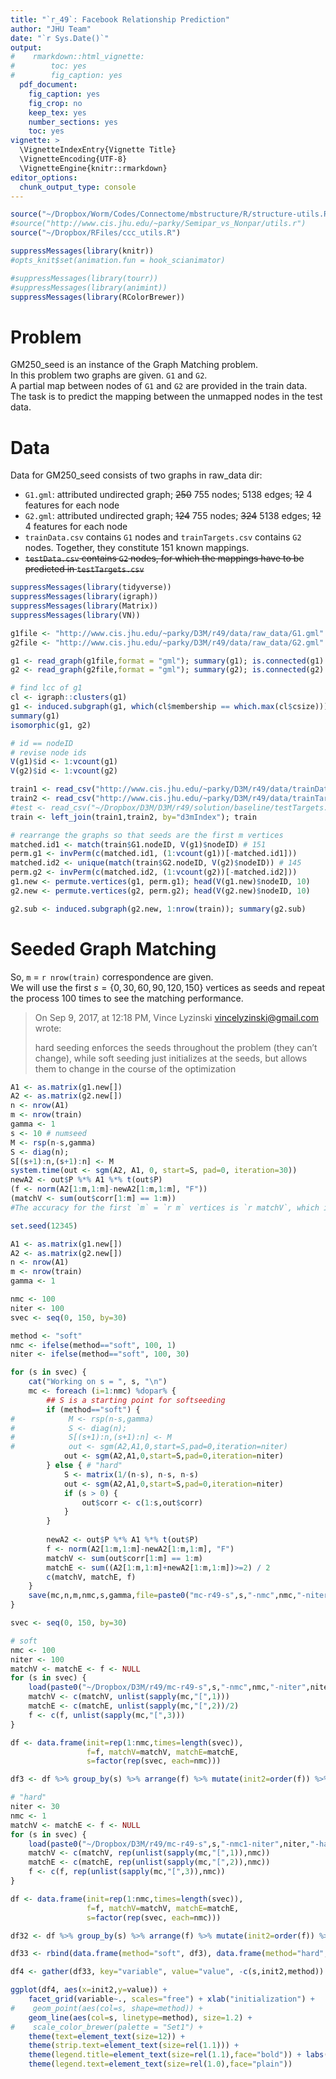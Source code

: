 ```yaml
---
title: "`r_49`: Facebook Relationship Prediction"
author: "JHU Team"
date: "`r Sys.Date()`"
output: 
#    rmarkdown::html_vignette:
#        toc: yes
#        fig_caption: yes
  pdf_document:
    fig_caption: yes
    fig_crop: no
    keep_tex: yes
    number_sections: yes
    toc: yes
vignette: >
  \VignetteIndexEntry{Vignette Title}
  \VignetteEncoding{UTF-8}
  \VignetteEngine{knitr::rmarkdown}
editor_options: 
  chunk_output_type: console
---
```


```r
source("~/Dropbox/Worm/Codes/Connectome/mbstructure/R/structure-utils.R")
#source("http://www.cis.jhu.edu/~parky/Semipar_vs_Nonpar/utils.r")
source("~/Dropbox/RFiles/ccc_utils.R")

suppressMessages(library(knitr))
#opts_knit$set(animation.fun = hook_scianimator)

#suppressMessages(library(tourr))
#suppressMessages(library(animint))
suppressMessages(library(RColorBrewer))
```

# Problem 

GM250_seed is an instance of the Graph Matching problem.   
In this problem two graphs are given. `G1` and `G2`.  
A partial map between nodes of `G1` and `G2` are provided in the train data.  
The task is to predict the mapping between the unmapped nodes in the test data.

# Data

Data for GM250_seed consists of two graphs in raw_data dir:  

* `G1.gml`: attributed undirected graph; ~~250~~ 755 nodes; 5138 edges; ~~12~~ 4 features for each node
* `G2.gml`: attributed undirected graph; ~~124~~ 755 nodes; ~~324~~ 5138 edges; ~~12~~ 4 features for each node
* `trainData.csv` contains `G1` nodes and `trainTargets.csv` contains `G2` nodes. Together, they constitute 151 known mappings.
* ~~`testData.csv` contains `G2` nodes, for which the mappings have to be predicted in `testTargets.csv`~~

```r
suppressMessages(library(tidyverse))
suppressMessages(library(igraph))
suppressMessages(library(Matrix))
suppressMessages(library(VN))

g1file <- "http://www.cis.jhu.edu/~parky/D3M/r49/data/raw_data/G1.gml"
g2file <- "http://www.cis.jhu.edu/~parky/D3M/r49/data/raw_data/G2.gml"

g1 <- read_graph(g1file,format = "gml"); summary(g1); is.connected(g1)
g2 <- read_graph(g2file,format = "gml"); summary(g2); is.connected(g2)

# find lcc of g1
cl <- igraph::clusters(g1)
g1 <- induced.subgraph(g1, which(cl$membership == which.max(cl$csize)))
summary(g1)
isomorphic(g1, g2)

# id == nodeID
# revise node ids
V(g1)$id <- 1:vcount(g1)
V(g2)$id <- 1:vcount(g2)
```

```r
train1 <- read_csv("http://www.cis.jhu.edu/~parky/D3M/r49/data/trainData.csv")
train2 <- read_csv("http://www.cis.jhu.edu/~parky/D3M/r49/data/trainTargets.csv")
#test <- read_csv("~/Dropbox/D3M/D3M/r49/solution/baseline/testTargets.csv")
train <- left_join(train1,train2, by="d3mIndex"); train
```

```r
# rearrange the graphs so that seeds are the first m vertices
matched.id1 <- match(train$G1.nodeID, V(g1)$nodeID) # 151
perm.g1 <- invPerm(c(matched.id1, (1:vcount(g1))[-matched.id1]))
matched.id2 <- unique(match(train$G2.nodeID, V(g2)$nodeID)) # 145
perm.g2 <- invPerm(c(matched.id2, (1:vcount(g2))[-matched.id2]))
g1.new <- permute.vertices(g1, perm.g1); head(V(g1.new)$nodeID, 10)
g2.new <- permute.vertices(g2, perm.g2); head(V(g2.new)$nodeID, 10)

g2.sub <- induced.subgraph(g2.new, 1:nrow(train)); summary(g2.sub)
```

# Seeded Graph Matching 

So, `m` = `r nrow(train)` correspondence are given.  
We will use the first $s = \{0,30,60,90,120, 150\}$ vertices as seeds and repeat the process 100 times to see the matching performance.


>On Sep 9, 2017, at 12:18 PM, Vince Lyzinski <vincelyzinski@gmail.com> wrote:
>
>hard seeding enforces the seeds throughout the problem (they can't change), while
soft seeding just initializes at the seeds, but allows them to change in the course of the optimization


```r
A1 <- as.matrix(g1.new[])
A2 <- as.matrix(g2.new[])
n <- nrow(A1)
m <- nrow(train)
gamma <- 1
s <- 10 # numseed
M <- rsp(n-s,gamma)
S <- diag(n);
S[(s+1):n,(s+1):n] <- M
system.time(out <- sgm(A2, A1, 0, start=S, pad=0, iteration=30))
newA2 <- out$P %*% A1 %*% t(out$P)
(f <- norm(A2[1:m,1:m]-newA2[1:m,1:m], "F"))
(matchV <- sum(out$corr[1:m] == 1:m))
#The accuracy for the first `m` = `r m` vertices is `r matchV`, which is `r matchV/m`%.
```


```r
set.seed(12345)

A1 <- as.matrix(g1.new[])
A2 <- as.matrix(g2.new[])
n <- nrow(A1)
m <- nrow(train)
gamma <- 1

nmc <- 100
niter <- 100
svec <- seq(0, 150, by=30)
```
```r
method <- "soft"
nmc <- ifelse(method=="soft", 100, 1)
niter <- ifelse(method=="soft", 100, 30)

for (s in svec) {
    cat("Working on s = ", s, "\n")
    mc <- foreach (i=1:nmc) %dopar% {
        ## S is a starting point for softseeding
        if (method=="soft") {
#            M <- rsp(n-s,gamma)
#            S <- diag(n);
#            S[(s+1):n,(s+1):n] <- M
#            out <- sgm(A2,A1,0,start=S,pad=0,iteration=niter)
            out <- sgm(A2,A1,0,start=S,pad=0,iteration=niter)
        } else { # "hard"
            S <- matrix(1/(n-s), n-s, n-s) 
            out <- sgm(A2,A1,0,start=S,pad=0,iteration=niter)
            if (s > 0) {
                out$corr <- c(1:s,out$corr)  
            }
        }
        
        newA2 <- out$P %*% A1 %*% t(out$P)
        f <- norm(A2[1:m,1:m]-newA2[1:m,1:m], "F")
        matchV <- sum(out$corr[1:m] == 1:m)
        matchE <- sum((A2[1:m,1:m]+newA2[1:m,1:m])>=2) / 2
        c(matchV, matchE, f)
    }
    save(mc,n,m,nmc,s,gamma,file=paste0("mc-r49-s",s,"-nmc",nmc,"-niter",niter,"-",method,".Rbin"))
}
```
```r
svec <- seq(0, 150, by=30)

# soft
nmc <- 100
niter <- 100
matchV <- matchE <- f <- NULL
for (s in svec) {
    load(paste0("~/Dropbox/D3M/r49/mc-r49-s",s,"-nmc",nmc,"-niter",niter,"-soft.Rbin"))
    matchV <- c(matchV, unlist(sapply(mc,"[",1)))
    matchE <- c(matchE, unlist(sapply(mc,"[",2))/2)
    f <- c(f, unlist(sapply(mc,"[",3)))
}

df <- data.frame(init=rep(1:nmc,times=length(svec)),
                 f=f, matchV=matchV, matchE=matchE,
                 s=factor(rep(svec, each=nmc)))

df3 <- df %>% group_by(s) %>% arrange(f) %>% mutate(init2=order(f)) %>% select(-init)

# "hard"
niter <- 30
nmc <- 1
matchV <- matchE <- f <- NULL
for (s in svec) {
    load(paste0("~/Dropbox/D3M/r49/mc-r49-s",s,"-nmc1-niter",niter,"-hard.Rbin")); nmc=100
    matchV <- c(matchV, rep(unlist(sapply(mc,"[",1)),nmc))
    matchE <- c(matchE, rep(unlist(sapply(mc,"[",2)),nmc))
    f <- c(f, rep(unlist(sapply(mc,"[",3)),nmc))
}

df <- data.frame(init=rep(1:nmc,times=length(svec)),
                 f=f, matchV=matchV, matchE=matchE,
                 s=factor(rep(svec, each=nmc)))

df32 <- df %>% group_by(s) %>% arrange(f) %>% mutate(init2=order(f)) %>% select(-init)

df33 <- rbind(data.frame(method="soft", df3), data.frame(method="hard", df32))

df4 <- gather(df33, key="variable", value="value", -c(s,init2,method))

ggplot(df4, aes(x=init2,y=value)) +
    facet_grid(variable~., scales="free") + xlab("initialization") +
#    geom_point(aes(col=s, shape=method)) +
    geom_line(aes(col=s, linetype=method), size=1.2) + 
#    scale_color_brewer(palette = "Set1") +
    theme(text=element_text(size=12)) + 
    theme(strip.text=element_text(size=rel(1.1))) +
    theme(legend.title=element_text(size=rel(1.1),face="bold")) + labs(color="seeds") +
    theme(legend.text=element_text(size=rel(1.0),face="plain"))
```
